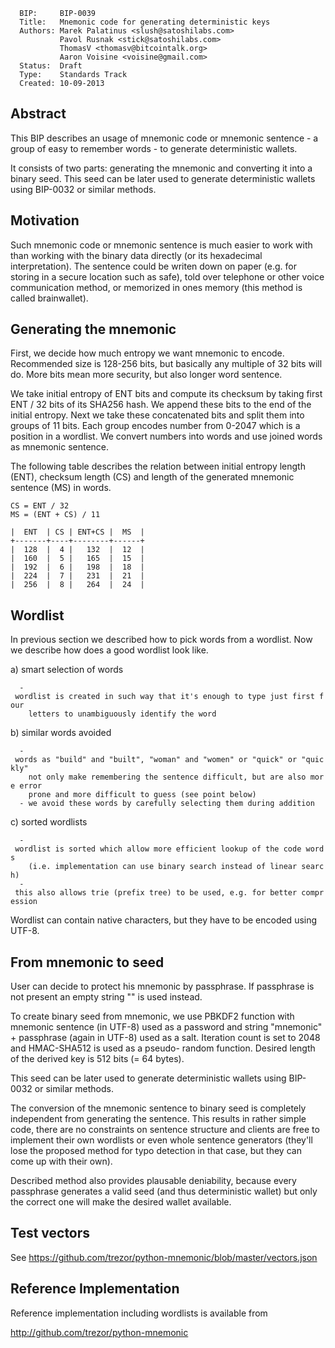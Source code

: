 <pre>
  BIP:     BIP-0039
  Title:   Mnemonic code for generating deterministic keys
  Authors: Marek Palatinus <slush@satoshilabs.com>
           Pavol Rusnak <stick@satoshilabs.com>
           ThomasV <thomasv@bitcointalk.org>
           Aaron Voisine <voisine@gmail.com>
  Status:  Draft
  Type:    Standards Track
  Created: 10-09-2013
</pre>

==Abstract==

This BIP describes an usage of mnemonic code or mnemonic sentence - a group of
easy to remember words - to generate deterministic wallets.

It consists of two parts: generating the mnemonic and converting it into
a binary seed. This seed can be later used to generate deterministic wallets
using BIP-0032 or similar methods.

==Motivation==

Such mnemonic code or mnemonic sentence is much easier to work with than working
with the binary data directly (or its hexadecimal interpretation). The sentence
could be writen down on paper (e.g. for storing in a secure location such as
safe), told over telephone or other voice communication method, or memorized
in ones memory (this method is called brainwallet).

==Generating the mnemonic==

First, we decide how much entropy we want mnemonic to encode. Recommended size
is 128-256 bits, but basically any multiple of 32 bits will do. More bits
mean more security, but also longer word sentence.

We take initial entropy of ENT bits and compute its checksum by taking first
ENT / 32 bits of its SHA256 hash. We append these bits to the end of the initial
entropy. Next we take these concatenated bits and split them into groups of 11
bits. Each group encodes number from 0-2047 which is a position in a wordlist.
We convert numbers into words and use joined words as mnemonic sentence.

The following table describes the relation between initial entropy length (ENT),
checksum length (CS) and length of the generated mnemonic sentence (MS) in words.

<pre>
CS = ENT / 32
MS = (ENT + CS) / 11

|  ENT  | CS | ENT+CS |  MS  |
+-------+----+--------+------+
|  128  |  4 |   132  |  12  |
|  160  |  5 |   165  |  15  |
|  192  |  6 |   198  |  18  |
|  224  |  7 |   231  |  21  |
|  256  |  8 |   264  |  24  |
</pre>

==Wordlist==

In previous section we described how to pick words from a wordlist. Now we
describe how does a good wordlist look like.

a) smart selection of words
   - wordlist is created in such way that it's enough to type just first four
     letters to unambiguously identify the word

b) similar words avoided
   - words as "build" and "built", "woman" and "women" or "quick" or "quickly"
     not only make remembering the sentence difficult, but are also more error
     prone and more difficult to guess (see point below)
   - we avoid these words by carefully selecting them during addition

c) sorted wordlists
   - wordlist is sorted which allow more efficient lookup of the code words
     (i.e. implementation can use binary search instead of linear search)
   - this also allows trie (prefix tree) to be used, e.g. for better compression

Wordlist can contain native characters, but they have to be encoded using UTF-8.

==From mnemonic to seed==

User can decide to protect his mnemonic by passphrase. If passphrase is not present
an empty string "" is used instead.

To create binary seed from mnemonic, we use PBKDF2 function with mnemonic sentence
(in UTF-8) used as a password and string "mnemonic" + passphrase (again in UTF-8)
used as a salt. Iteration count is set to 2048 and HMAC-SHA512 is used as a pseudo-
random function. Desired length of the derived key is 512 bits (= 64 bytes).

This seed can be later used to generate deterministic wallets using BIP-0032 or
similar methods.

The conversion of the mnemonic sentence to binary seed is completely independent
from generating the sentence. This results in rather simple code, there are no
constraints on sentence structure and clients are free to implement their own
wordlists or even whole sentence generators (they'll lose the proposed method
for typo detection in that case, but they can come up with their own).

Described method also provides plausable deniability, because every passphrase
generates a valid seed (and thus deterministic wallet) but only the correct one
will make the desired wallet available.

==Test vectors==

See https://github.com/trezor/python-mnemonic/blob/master/vectors.json

==Reference Implementation==

Reference implementation including wordlists is available from

http://github.com/trezor/python-mnemonic

